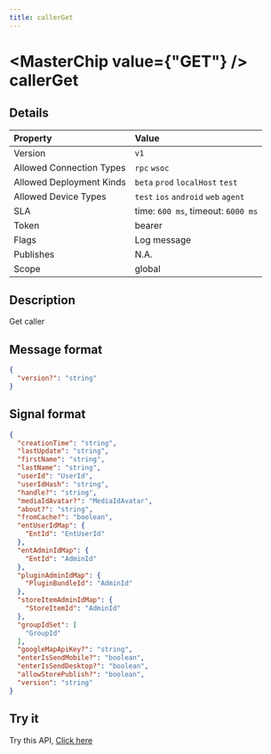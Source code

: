 ```yaml
---
title: callerGet
---
```



# <MasterChip value={"GET"} /> callerGet

## Details

| Property | Value | 
| :--- | :--- | 
| Version | `v1` |
| Allowed Connection Types | `rpc` `wsoc`  |
| Allowed Deployment Kinds | `beta` `prod` `localHost` `test`  |
| Allowed Device Types | `test` `ios` `android` `web` `agent`  |
| SLA | time: `600 ms`, timeout: `6000 ms` |
| Token | bearer |
| Flags | Log message |
| Publishes | N.A. |
| Scope | global |


## Description

Get caller

## Message format

```json copy
{
  "version?": "string"
}
```

## Signal format

```json copy
{
  "creationTime": "string",
  "lastUpdate": "string",
  "firstName": "string",
  "lastName": "string",
  "userId": "UserId",
  "userIdHash": "string",
  "handle?": "string",
  "mediaIdAvatar?": "MediaIdAvatar",
  "about?": "string",
  "fromCache?": "boolean",
  "entUserIdMap": {
    "EntId": "EntUserId"
  },
  "entAdminIdMap": {
    "EntId": "AdminId"
  },
  "pluginAdminIdMap": {
    "PluginBundleId": "AdminId"
  },
  "storeItemAdminIdMap": {
    "StoreItemId": "AdminId"
  },
  "groupIdSet": [
    "GroupId"
  ],
  "googleMapApiKey?": "string",
  "enterIsSendMobile?": "boolean",
  "enterIsSendDesktop?": "boolean",
  "allowStorePublish?": "boolean",
  "version": "string"
}
```

## Try it

Try this API, [Click here](https://web.neome.ai/api?path=core_user_callerGet)

